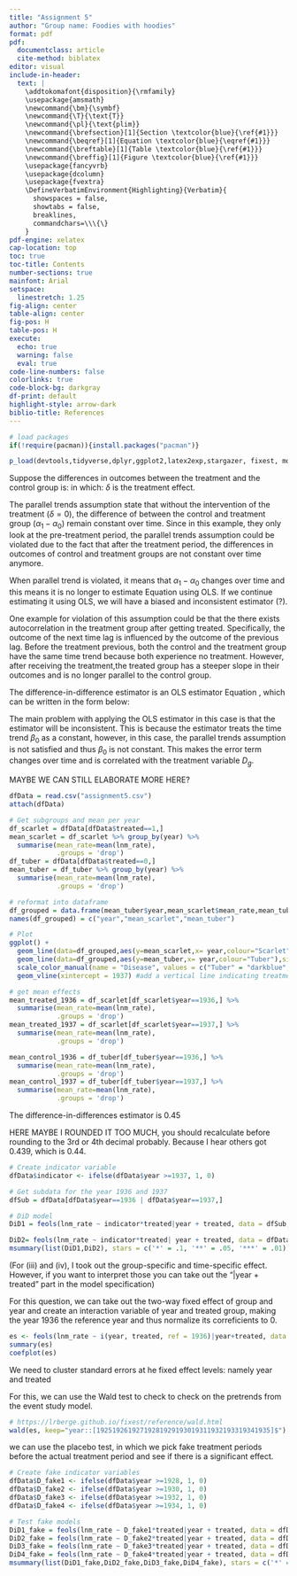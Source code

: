 ```yaml
---
title: "Assignment 5"
author: "Group name: Foodies with hoodies"
format: pdf
pdf:
  documentclass: article
  cite-method: biblatex
editor: visual
include-in-header:
  text: |
    \addtokomafont{disposition}{\rmfamily}
    \usepackage{amsmath}
    \newcommand{\bm}{\symbf}
    \newcommand{\T}{\text{T}}
    \newcommand{\pl}{\text{plim}}
    \newcommand{\brefsection}[1]{Section \textcolor{blue}{\ref{#1}}}
    \newcommand{\beqref}[1]{Equation \textcolor{blue}{\eqref{#1}}}
    \newcommand{\breftable}[1]{Table \textcolor{blue}{\ref{#1}}}
    \newcommand{\breffig}[1]{Figure \textcolor{blue}{\ref{#1}}}
    \usepackage{fancyvrb}
    \usepackage{dcolumn}
    \usepackage{fvextra}
    \DefineVerbatimEnvironment{Highlighting}{Verbatim}{
      showspaces = false,
      showtabs = false,
      breaklines,
      commandchars=\\\{\}
    }
pdf-engine: xelatex
cap-location: top
toc: true
toc-title: Contents
number-sections: true
mainfont: Arial
setspace:
  linestretch: 1.25
fig-align: center
table-align: center
fig-pos: H
table-pos: H
execute:
  echo: true
  warning: false
  eval: true
code-line-numbers: false
colorlinks: true
code-block-bg: darkgray
df-print: default
highlight-style: arrow-dark
biblio-title: References
---
```


\clearpage

```r
# load packages
if(!require(pacman)){install.packages("pacman")}

p_load(devtools,tidyverse,dplyr,ggplot2,latex2exp,stargazer, fixest, modelsummary)
```

\section{Question 1:}

\subsection{(i)}
\emph{I'm not 100$\%$ sure about this one, but here is my answer:}

Suppose the differences in outcomes between the treatment and the control group is:
\begin{equation} \label{eq_1}
Y_{g1} - Y_{g0}=(\alpha_1-\alpha_0) + \delta D_g + (U_{g1} - U_{g0}),
\end{equation}
in which: $\delta$ is the treatment effect.

The parallel trends assumption state that without the intervention of the treatment $(\delta =0)$, the difference of between the control and treatment group ($\alpha_1-\alpha_0$) remain constant over time. Since in this example, they only look at the pre-treatment period, the parallel trends assumption could be violated due to the fact that after the treatment period, the differences in outcomes of control and treatment groups are not constant over time anymore.

When parallel trend is violated, it means that $\alpha_1-\alpha_0$ changes over time and this means it is no longer to estimate Equation \ref{eq_1} using OLS. If we continue estimating it using OLS, we will have a biased and inconsistent estimator (?). 

One example for violation of this assumption could be that the there exists autocorrelation in the treatment group after getting treated. Specifically, the outcome of the next time lag is influenced by the outcome of the previous lag. Before the treatment previous, both the control and the treatment group have the same time trend because both experience no treatment. However, after receiving the treatment,the treated group has a steeper slope in their outcomes and is no longer parallel to the control group.

\subsection{(ii)}
The difference-in-difference estimator is an OLS estimator Equation \ref{eq_1}, which can be written in the form below:

\begin{equation} \label{eq_2}
Y_{g1} - Y_{g0}=\beta_0 + \delta D_g + U_g.
\end{equation}

The main problem with applying the OLS estimator in this case is that the estimator will be inconsistent. This is because the estimator treats the time trend $\beta_0$ as a constant, however, in this case, the parallel trends assumption is not satisfied and thus $\beta_0$ is not constant. This makes the error term changes over time and is correlated with the treatment variable $D_g$.

MAYBE WE CAN STILL ELABORATE MORE HERE?
\section{Question 2:}
```r
dfData = read.csv("assignment5.csv")
attach(dfData)
```

\subsection{(i)}
```r
# Get subgroups and mean per year
df_scarlet = dfData[dfData$treated==1,]
mean_scarlet = df_scarlet %>% group_by(year) %>% 
  summarise(mean_rate=mean(lnm_rate),
            .groups = 'drop')
df_tuber = dfData[dfData$treated==0,]
mean_tuber = df_tuber %>% group_by(year) %>% 
  summarise(mean_rate=mean(lnm_rate),
            .groups = 'drop')

# reformat into dataframe
df_grouped = data.frame(mean_tuber$year,mean_scarlet$mean_rate,mean_tuber$mean_rate)
names(df_grouped) = c("year","mean_scarlet","mean_tuber")

# Plot
ggplot() +                    
  geom_line(data=df_grouped,aes(y=mean_scarlet,x= year,colour="Scarlet"),size=1 )+
  geom_line(data=df_grouped,aes(y=mean_tuber,x= year,colour="Tuber"),size=1) +
  scale_color_manual(name = "Disease", values = c("Tuber" = "darkblue", "Scarlet" = "red")) + 
  geom_vline(xintercept = 1937) #add a vertical line indicating treatment year
```

\subsection{(ii)}
```r
# get mean effects
mean_treated_1936 = df_scarlet[df_scarlet$year==1936,] %>% 
  summarise(mean_rate=mean(lnm_rate),
            .groups = 'drop')
mean_treated_1937 = df_scarlet[df_scarlet$year==1937,] %>% 
  summarise(mean_rate=mean(lnm_rate),
            .groups = 'drop')

mean_control_1936 = df_tuber[df_tuber$year==1936,] %>% 
  summarise(mean_rate=mean(lnm_rate),
            .groups = 'drop')
mean_control_1937 = df_tuber[df_tuber$year==1937,] %>% 
  summarise(mean_rate=mean(lnm_rate),
            .groups = 'drop')
```
\begin{table}[]
\centering
\begin{tabular}{|l|l|l|l|}
\hline
           & Before treatment (1936) & After treatment (1937) & Difference \\ \hline
Treatment  & -10.96                  & -11.43                 & 0.47       \\ \hline
Control    & -7.61                   & -7.63                  & 0.02       \\ \hline
Difference & -3.35                   & -3.8                   & 0.45       \\ \hline
\end{tabular}
\end{table}

The difference-in-differences estimator is 0.45

HERE MAYBE I ROUNDED IT TOO MUCH, you should recalculate before rounding to the 3rd or 4th decimal probably. Because I hear others got 0.439, which is 0.44.

\subsection{(iii)}
```r
# Create indicator variable
dfData$indicator <- ifelse(dfData$year >=1937, 1, 0)

# Get subdata for the year 1936 and 1937
dfSub = dfData[dfData$year==1936 | dfData$year==1937,]

# DiD model
DiD1 = feols(lnm_rate ~ indicator*treated|year + treated, data = dfSub, se="standard")
```

\subsection{(iv)}
```r

DiD2= feols(lnm_rate ~ indicator*treated| year + treated, data = dfData, se="standard")
msummary(list(DiD1,DiD2), stars = c('*' = .1, '**' = .05, '***' = .01))
```
(For (iii) and (iv), I took out the group-specific and time-specific effect. However, if you want to interpret those you can take out the "|year + treated" part in the model specification)
\subsection{(v)}
For this question, we can take out the two-way fixed effect of group and year and create an interaction variable of year and treated group, making the year 1936 the reference year and thus normalize its correficients to 0.
```r
es <- feols(lnm_rate ~ i(year, treated, ref = 1936)|year+treated, data = dfData)
summary(es)
coefplot(es)
```

\subsection{(vi)}
We need to cluster standard errors at he fixed effect levels: namely year and treated

\subsection{(vii)}
For this, we can use the Wald test to check to check on the pretrends from the event study model.
```r
# https://lrberge.github.io/fixest/reference/wald.html
wald(es, keep="year::[19251926192719281929193019311932193319341935]$")
```

we can use the placebo test, in which we pick fake treatment periods before the actual treatment period and see if there is a significant effect.
```r
# Create fake indicator variables
dfData$D_fake1 <- ifelse(dfData$year >=1928, 1, 0)
dfData$D_fake2 <- ifelse(dfData$year >=1930, 1, 0)
dfData$D_fake3 <- ifelse(dfData$year >=1932, 1, 0)
dfData$D_fake4 <- ifelse(dfData$year >=1934, 1, 0)

# Test fake models
DiD1_fake = feols(lnm_rate ~ D_fake1*treated|year + treated, data = dfData, cluster = "treated^year")
DiD2_fake = feols(lnm_rate ~ D_fake2*treated|year + treated, data = dfData, cluster = "treated^year")
DiD3_fake = feols(lnm_rate ~ D_fake3*treated|year + treated, data = dfData, cluster = "treated^year")
DiD4_fake = feols(lnm_rate ~ D_fake4*treated|year + treated, data = dfData, cluster = "treated^year")
msummary(list(DiD1_fake,DiD2_fake,DiD3_fake,DiD4_fake), stars = c('*' = .1, '**' = .05, '***' = .01))
```

